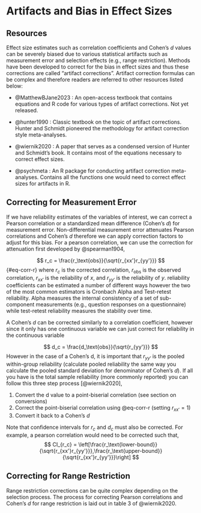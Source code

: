 # Artifacts and Bias in Effect Sizes

## Resources

Effect size estimates such as correlation coefficients and Cohen's $d$ values can be severely biased due to various statistical artifacts such as measurement error and selection effects (e.g., range restriction). Methods have been developed to correct for the bias in effect sizes and thus these corrections are called "artifact corrections". Artifact correction formulas can be complex and therefore readers are referred to other resources listed below:

-   @MatthewBJane2023 : An open-access textbook that contains equations and R code for various types of artifact corrections. Not yet released.

-   @hunter1990 : Classic textbook on the topic of artifact corrections. Hunter and Schmidt pioneered the methodology for artifact correction style meta-analyses.

-   @wiernik2020 : A paper that serves as a condensed version of Hunter and Schmidt's book. It contains most of the equations necessary to correct effect sizes.

-   @psychmeta : An R package for conducting artifact correction meta-analyses. Contains all the functions one would need to correct effect sizes for artifacts in R.

## Correcting for Measurement Error

If we have reliability estimates of the variables of interest, we can correct a Pearson correlation or a standardized mean difference (Cohen's $d$) for measurement error. Non-differential measurement error attenuates Pearson correlations and Cohen's $d$ therefore we can apply correction factors to adjust for this bias. For a pearson correlation, we can use the correction for attenuation first developed by @spearman1904,

$$
r_c  = \frac{r_\text{obs}}{\sqrt{r_{xx'}r_{yy'}}}
$$ {#eq-corr-r}
where $r_c$ is the corrected correlation, $r_\text{obs}$ is the observed correlation, $r_{xx'}$ is the reliability of $x$, and $r_{yy'}$ is the reliability of $y$. reliability coefficients can be estimated a number of different ways however the two of the most common estimators is Cronbach Alpha and Test-retest reliability. Alpha measures the internal consistency of a set of sub-component measurements (e.g., question responses on a questionnaire) while test-retest reliability measures the stability over time.

A Cohen's $d$ can be corrected similarly to a correlation coefficient, however since it only has one continuous variable we can just correct for reliability in the continuous variable

$$
d_c  = \frac{d_\text{obs}}{\sqrt{r_{yy'}}}
$$
However in the case of a Cohen's d, it is important that $r_{yy'}$ is the pooled within-group reliability (calculate pooled reliability the same way you calculate the pooled standard deviation for denominator of Cohen's $d$). If all you have is the total sample reliability (more commonly reported) you can follow this three step process [@wiernik2020], 

1. Convert the d value to a point-biserial correlation (see section on conversions)
2. Correct the point-biserial correlation using @eq-corr-r (setting $r_{xx'}=1$)
3. Convert it back to a Cohen's $d$

Note that confidence intervals for $r_c$ and $d_c$ must also be corrected. For example, a pearson correlation would need to be corrected such that,
$$
CI_{r_c} = \left[\frac{r_\text{lower-bound}}{\sqrt{r_{xx'}r_{yy'}}},\frac{r_\text{upper-bound}}{\sqrt{r_{xx'}r_{yy'}}}\right]
$$

## Correcting for Range Restriction


Range restriction corrections can be quite complex depending on the selection process. The process for correcting Pearson correlations and Cohen's $d$ for range restriction is laid out in table 3 of @wiernik2020.





